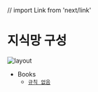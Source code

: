 // import Link from 'next/link'

# 지식망 구성

![layout](../../public/img/layout/layout.png)

- Books
  - [`규칙 없음`](/knowldege/books/no-rules-rules)